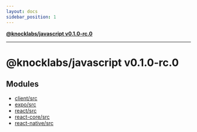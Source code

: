 ```yaml
---
layout: docs
sidebar_position: 1
---
```


[**@knocklabs/javascript v0.1.0-rc.0**](index.mdx)

***

# @knocklabs/javascript v0.1.0-rc.0

## Modules

- [client/src](client/src/index.mdx)
- [expo/src](expo/src/index.mdx)
- [react/src](react/src/index.mdx)
- [react-core/src](react-core/src/index.mdx)
- [react-native/src](react-native/src/index.mdx)
